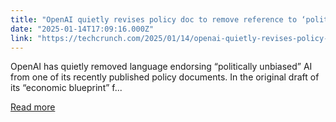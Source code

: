 ```yaml
---
title: "OpenAI quietly revises policy doc to remove reference to ‘politically unbiased’ AI"
date: "2025-01-14T17:09:16.000Z"
link: "https://techcrunch.com/2025/01/14/openai-quietly-revises-policy-doc-to-remove-reference-to-politically-unbiased-ai/"
---
```


OpenAI has quietly removed language endorsing &#8220;politically unbiased&#8221; AI from one of its recently published policy documents. In the original draft of its &#8220;economic blueprint&#8221; f...

[Read more](https://techcrunch.com/2025/01/14/openai-quietly-revises-policy-doc-to-remove-reference-to-politically-unbiased-ai/)
